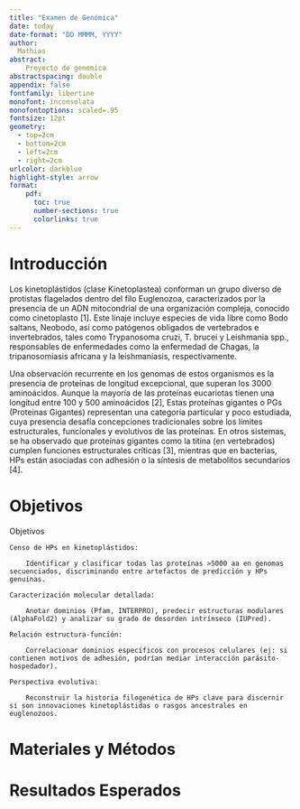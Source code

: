 ```yaml
---
title: "Examen de Genómica"
date: today
date-format: "DD MMMM, YYYY"
author: 
  Mathias
abstract:
    Proyecto de genomica
abstractspacing: double
appendix: false
fontfamily: libertine
monofont: inconsolata
monofontoptions: scaled=.95
fontsize: 12pt
geometry: 
  - top=2cm
  - bottom=2cm
  - left=2cm
  - right=2cm
urlcolor: darkblue
highlight-style: arrow
format: 
    pdf:
      toc: true
      number-sections: true
      colorlinks: true
---
```


# Introducción

Los kinetoplástidos (clase Kinetoplastea) conforman un grupo diverso de protistas flagelados dentro del filo Euglenozoa, caracterizados por la presencia de un ADN mitocondrial de una organización compleja, conocido como cinetoplasto [1]. Este linaje incluye especies de vida libre como Bodo saltans, Neobodo, así como patógenos obligados de vertebrados e invertebrados, tales como Trypanosoma cruzi, T. brucei y Leishmania spp., responsables de enfermedades como la enfermedad de Chagas, la tripanosomiasis africana y la leishmaniasis, respectivamente.

Una observación recurrente en los genomas de estos organismos es la presencia de proteínas de longitud excepcional, que superan los 3000 aminoácidos. Aunque la mayoría de las proteínas eucariotas tienen una longitud entre 100 y 500 aminoácidos [2], Estas proteínas gigantes o PGs (Proteinas Gigantes) representan una categoría particular y poco estudiada, cuya presencia desafía concepciones tradicionales sobre los límites estructurales, funcionales y evolutivos de las proteínas. En otros sistemas, se ha observado que proteínas gigantes como la titina (en vertebrados) cumplen funciones estructurales críticas [3], mientras que en bacterias, HPs están asociadas con adhesión o la síntesis de metabolitos secundarios [4].

# Objetivos

Objetivos

    Censo de HPs en kinetoplástidos:

        Identificar y clasificar todas las proteínas >5000 aa en genomas secuenciados, discriminando entre artefactos de predicción y HPs genuinas.

    Caracterización molecular detallada:

        Anotar dominios (Pfam, INTERPRO), predecir estructuras modulares (AlphaFold2) y analizar su grado de desorden intrínseco (IUPred).

    Relación estructura-función:

        Correlacionar dominios específicos con procesos celulares (ej: si contienen motivos de adhesión, podrían mediar interacción parásito-hospedador).

    Perspectiva evolutiva:

        Reconstruir la historia filogenética de HPs clave para discernir si son innovaciones kinetoplástidas o rasgos ancestrales en euglenozoos.

# Materiales y Métodos

# Resultados Esperados



